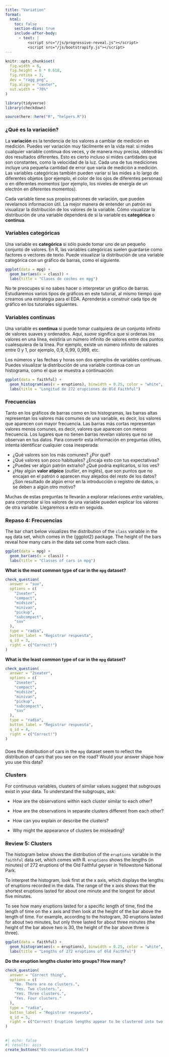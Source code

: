 ```yaml
---
title: "Variation"
format:
  html: 
    toc: false
    section-divs: true
    include-after-body: 
      - text: |
          <script src="/js/progressive-reveal.js"></script>
          <script src="/js/bootstrapify.js"></script>
---
```


```r
knitr::opts_chunk$set(
  fig.width = 6,
  fig.height = 6 * 0.618,
  fig.retina = 3,
  dev = "ragg_png",
  fig.align = "center",
  out.width = "70%"
)

library(tidyverse)
library(checkdown)

source(here::here("R", "helpers.R"))
```


### ¿Qué es la variación? {.no-hide}

La **variación** es la tendencia de los valores a cambiar de medición en medición. Puedes ver variación muy fácilmente en la vida real: si mides cualquier variable continua dos veces, y de manera muy precisa, obtendrás dos resultados diferentes. Esto es cierto incluso si mides cantidades que son constantes, como la velocidad de la luz. Cada una de tus mediciones incluye una pequeña cantidad de error que varía de medición a medición. Las variables categóricas también pueden variar si las mides a lo largo de diferentes objetos (por ejemplo, el color de los ojos de diferentes personas) o en diferentes momentos (por ejemplo, los niveles de energía de un electrón en diferentes momentos).

Cada variable tiene sus propios patrones de variación, que pueden revelarnos informacion útil. La mejor manera de entender un patrón es visualizar la distribución de los valores de la variable. Cómo visualizar la distribución de una variable dependerá de si la variable es **categórica** o **continua**.

### Variables categóricas

Una variable es **categórica** si sólo puede tomar uno de un pequeño conjunto de valores. En R, las variables categóricas suelen guardarse como factores o vectores de texto. Puede visualizar la distribución de una variable categórica con un gráfico de barras, como el siguiente.

```r
ggplot(data = mpg) +
  geom_bar(aes(x = class)) + 
  labs(title = "Clases de coches en mpg")
```

No te preocupes si no sabes hacer o interpretar un gráfico de barras. Estudiaremos varios tipos de gráficos en este tutorial, al mismo tiempo que creamos una estrategia para el EDA. Aprenderás a construir cada tipo de gráfico en los tutoriales siguientes.

### Variables continuas

Una variable es **continua** si puede tomar cualquiera de un conjunto infinito de valores suaves y ordenados. Aquí, _suave_ significa que si ordenas los valores en una línea, existiría un número infinito de valores entre dos puntos cualesquiera de la línea. Por ejemplo, existe un número infinito de valores entre 0 y 1, por ejemplo, 0,9, 0,99, 0,999, etc. 

Los números y las fechas y horas son dos ejemplos de variables continuas. Puedes visualizar la distribución de una variable continua con un histograma, como el que se muestra a continuación:

```r
ggplot(data = faithful) +
  geom_histogram(aes(x = eruptions), binwidth = 0.25, color = "white", linewidth = 0.25) + 
  labs(title = "Longitud de 272 erupciones de Old Faithful")
```

### Frecuencias

Tanto en los gráficos de barras como en los histogramas, las barras altas representan los valores más comunes de una variable, es decir, los valores que aparecen con mayor frecuencia. Las barras más cortas representan valores menos comunes, es decir, valores que aparecen con menos frecuencia. Los lugares que no tienen barras revelan valores que no se observan en tus datos. Para convertir esta información en preguntas útiles, intenta identificar cualquier cosa inesperada:

- ¿Qué valores son los más comunes? ¿Por qué?
- ¿Qué valores son poco habituales? ¿Encaja esto con tus expectativas?
- ¿Puedes ver algún patrón extraño? ¿Qué podría explicarlos, si los ves?
- ¿Hay algún **valor atípico** (_outlier_, en inglés), que son puntos que no encajan en el patrón o aparecen muy alejados del resto de los datos? ¿Son resultado de algún error en la introducción o registro de datos, o se deben a algún otro motivo?

Muchas de estas preguntas te llevarán a explorar relaciones _entre_ variables, para comprobar si los valores de una variable pueden explicar los valores de otra variable. Llegaremos a esto en seguida.

### Repaso 4: Frecuencias

The bar chart below visualizes the distribution of the `class` variable in the `mpg` data set, which comes in the {ggplot2} package. The height of the bars reveal how many cars in the data set come from each class. 

```r
ggplot(data = mpg) +
  geom_bar(aes(x = class)) + 
  labs(title = "Classes of cars in mpg")
```

::: {.callout-note appearance="simple" icon=false .question}

**What is the most common type of car in the `mpg` dataset?**

```r
check_question(
  answer = "suv", 
  options = c(
    "2seater",
    "compact",
    "midsize",
    "minivan",
    "pickup",
    "subcompact",
    "suv"
  ), 
  type = "radio", 
  button_label = "Registrar respuesta", 
  q_id = 3,
  right = c("Correct!")
)
```
:::

::: {.callout-note appearance="simple" icon=false .question}

**What is the least common type of car in the `mpg` dataset?**

```r
check_question(
  answer = "2seater", 
  options = c(
    "2seater",
    "compact",
    "midsize",
    "minivan",
    "pickup",
    "subcompact",
    "suv"
  ), 
  type = "radio", 
  button_label = "Registrar respuesta", 
  q_id = 4,
  right = c("Correct!")
)
```
:::

###

Does the distribution of cars in the `mpg` dataset seem to reflect the distribution of cars that you see on the road? Would your answer shape how you use this data?

### Clusters

For continuous variables, clusters of similar values suggest that subgroups exist in your data. To understand the subgroups, ask:

* How are the observations within each cluster similar to each other?

* How are the observations in separate clusters different from each other?

* How can you explain or describe the clusters?

* Why might the appearance of clusters be misleading?


### Review 5: Clusters

The histogram below shows the distribution of the `eruptions` variable in the `faithful` data set, which comes with R. `eruptions` shows the lengths (in minutes) of 272 eruptions of the Old Faithful geyser in Yellowstone National Park.

To interpret the histogram, look first at the x axis, which displays the lengths of eruptions recorded in the data. The range of the x axis shows that the shortest eruptions lasted for about one minute and the longest for about five minutes. 

To see how many eruptions lasted for a specific length of time, find the length of time on the x axis and then look at the height of the bar above the length of time. For example, according to the histogram, 30 eruptions lasted for about two minutes, but only three lasted for about three minutes (the height of the bar above two is 30, the height of the bar above three is three).

```r
ggplot(data = faithful) +
  geom_histogram(aes(x = eruptions), binwidth = 0.25, color = "white", linewidth = 0.25) + 
  labs(title = "Lengths of 272 eruptions of Old Faithful")
```

::: {.callout-note appearance="simple" icon=false .question}

**Do the eruption lengths cluster into groups? How many?**

```r
check_question(
  answer = "Correct thing", 
  options = c(
    "No. There are no clusters.",
    "Yes. Two clusters.",
    "Yes. Three clusters.",
    "Yes. Four clusters."
  ), 
  type = "radio", 
  button_label = "Registrar respuesta", 
  q_id = 5,
  right = c("Correct! Eruption lengths appear to be clustered into two groups: there are short eruptions (of around 2 minutes) and long eruptions (4-5 minutes), but few eruptions in between.")
)
```
:::


##

```r
#| echo: false
#| results: asis
create_buttons("03-covariation.html")
```
